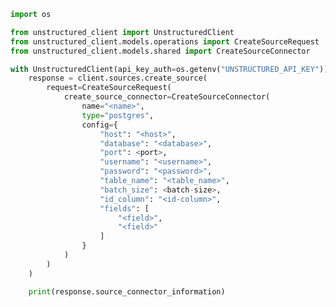 ```python Python SDK
import os

from unstructured_client import UnstructuredClient
from unstructured_client.models.operations import CreateSourceRequest
from unstructured_client.models.shared import CreateSourceConnector

with UnstructuredClient(api_key_auth=os.getenv("UNSTRUCTURED_API_KEY")) as client:
    response = client.sources.create_source(
        request=CreateSourceRequest(
            create_source_connector=CreateSourceConnector(
                name="<name>",
                type="postgres",
                config={
                    "host": "<host>",
                    "database": "<database>",
                    "port": <port>,
                    "username": "<username>",
                    "password": "<password>",
                    "table_name": "<table_name>",
                    "batch_size": <batch-size>,
                    "id_column": "<id-column>",
                    "fields": [
                        "<field>",
                        "<field>"
                    ]
                }
            )
        )
    )

    print(response.source_connector_information)
```